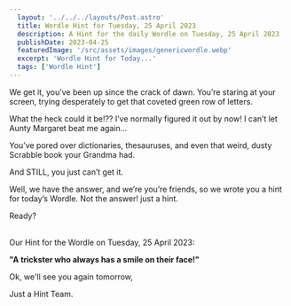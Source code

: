 ```yaml
---
  layout: '../../../layouts/Post.astro'
  title: Wordle Hint for Tuesday, 25 April 2023
  description: A Hint for the daily Wordle on Tuesday, 25 April 2023
  publishDate: 2023-04-25
  featuredImage: '/src/assets/images/genericwordle.webp'
  excerpt: 'Wordle Hint for Today...'
  tags: ['Wordle Hint']
---
```


  We get it, you’ve been up since the crack of dawn. You’re staring at your screen, trying desperately to get that coveted green row of letters. 

  What the heck could it be!??
  I’ve normally figured it out by now!
  I can’t let Aunty Margaret beat me again… 

  You’ve pored over dictionaries, thesauruses, and even that weird, dusty Scrabble book your Grandma had.

  And STILL, you just can’t get it. 

  Well, we have the answer, and we’re you’re friends, so we wrote you a hint for today’s Wordle.
  Not the answer! just a hint. 

  Ready?<br /><br />

  Our Hint for the Wordle on Tuesday, 25 April 2023:

  **"A trickster who always has a smile on their face!"**

  Ok, we'll see you again tomorrow, 

  Just a Hint Team.
  
